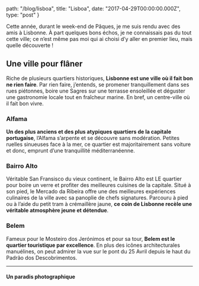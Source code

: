 
  path: "/blog/lisboa",
  title: "Lisboa",
  date: "2017-04-29T00:00:00.000Z",
  type: "post"
}

Cette année, durant le week-end de Pâques, je me suis rendu avec des amis à Lisbonne. À part quelques bons échos, je ne connaissais pas du tout cette ville; ce n’est même pas moi qui ai choisi d’y aller en premier lieu, mais quelle découverte !

## Une ville pour flâner
Riche de plusieurs quartiers historiques, **Lisbonne est une ville où il fait bon ne rien faire**. Par rien faire, j’entends, se promener tranquillement dans ses rues piétonnes, boire une Sagres sur une terrasse ensoleillée et déguster une gastronomie locale tout en fraîcheur marine. En bref, un centre-ville où il fait bon vivre.

<div><gallery sources={[
  "lisboa-1.jpg",
]}></gallery></div>

### Alfama
**Un des plus anciens et des plus atypiques quartiers de la capitale portugaise**, l’Alfama s’arpente et se découvre sans modération. Petites ruelles sinueuses face à la mer, ce quartier est majoritairement sans voiture et donc, emprunt d’une tranquillité méditerranéenne.

<div><gallery sources={[
  "lisboa-41.jpg",
  "lisboa-8.jpg",
]}></gallery></div>

### Bairro Alto
Véritable San Fransisco du vieux continent, le Bairro Alto est LE quartier pour boire un verre et profiter des meilleures cuisines de la capitale. Situé à son pied, le Mercado da Ribeira offre une des meilleures expériences culinaires de la ville avec sa panoplie de chefs signatures. Parcouru à pied ou à l’aide du petit tram à crémaillère jaune, **ce coin de Lisbonne recèle une véritable atmosphère jeune et détendue**.

<div><gallery sources={[
  "lisboa-30.jpg",
  "lisboa-29.jpg",
]}></gallery></div>

### Belem
Fameux pour le Mosteiro dos Jerónimos et pour sa tour, **Belem est le quartier touristique par excellence**. En plus des icônes architecturales manuélines, on peut admirer la vue sur le pont du 25 Avril depuis le haut  du Padrão dos Descobrimentos.

<div><gallery sources={[
  "lisboa-25.jpg",
  "lisboa-28.jpg",
]}></gallery></div>

<hr />

#### Un paradis photographique

<div><gallery sources={[
  "lisboa-2.jpg",
  "lisboa-4.jpg",
  "lisboa-3.jpg",
  "lisboa-5.jpg",
  "lisboa-6.jpg",
  "lisboa-7.jpg",
  "lisboa-9.jpg",
  "lisboa-10.jpg",
  "lisboa-11.jpg",
  "lisboa-12.jpg",
  "lisboa-13.jpg",
  "lisboa-14.jpg",
  "lisboa-15.jpg",
  "lisboa-16.jpg",
  "lisboa-17.jpg",
  "lisboa-18.jpg",
  "lisboa-19.jpg",
  "lisboa-20.jpg",
  "lisboa-21.jpg",
  "lisboa-22.jpg",
  "lisboa-23.jpg",
  "lisboa-24.jpg",
  "lisboa-26.jpg",
  "lisboa-27.jpg",
  "lisboa-31.jpg",
  "lisboa-32.jpg",
  "lisboa-33.jpg",
  "lisboa-34.jpg",
  "lisboa-35.jpg",
  "lisboa-36.jpg",
  "lisboa-37.jpg",
  "lisboa-38.jpg",
  "lisboa-39.jpg",
  "lisboa-40.jpg",
  "lisboa-42.jpg",
  "lisboa-43.jpg",
  "lisboa-44.jpg",
]}></gallery></div>

